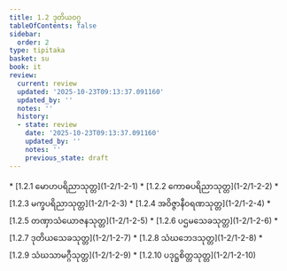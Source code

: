 ```yaml
---
title: 1.2 ဒုတိယဝဂ္ဂ
tableOfContents: false
sidebar:
  order: 2
type: tipitaka
basket: su
book: it
review:
  current: review
  updated: '2025-10-23T09:13:37.091160'
  updated_by: ''
  notes: ''
  history:
  - state: review
    date: '2025-10-23T09:13:37.091160'
    updated_by: ''
    notes: ''
    previous_state: draft
---
```



<ReviewStatus review={frontmatter.review} showDetails={true} />

<HypothesisAnnotation frontmatter={frontmatter} />

<DynamicBreadcrumb />



<TableOfContents book="it" section="1.2">
* [1.2.1 မောဟပရိညာသုတ္တ](1-2/1-2-1)
* [1.2.2 ကောဓပရိညာသုတ္တ](1-2/1-2-2)
* [1.2.3 မက္ခပရိညာသုတ္တ](1-2/1-2-3)
* [1.2.4 အဝိဇ္ဇာနီဝရဏသုတ္တ](1-2/1-2-4)
* [1.2.5 တဏှာသံယောဇနသုတ္တ](1-2/1-2-5)
* [1.2.6 ပဌမသေခသုတ္တ](1-2/1-2-6)
* [1.2.7 ဒုတိယသေခသုတ္တ](1-2/1-2-7)
* [1.2.8 သံဃဘေဒသုတ္တ](1-2/1-2-8)
* [1.2.9 သံဃသာမဂ္ဂီသုတ္တ](1-2/1-2-9)
* [1.2.10 ပဒုဋ္ဌစိတ္တသုတ္တ](1-2/1-2-10)
</TableOfContents>